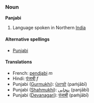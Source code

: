 ===Noun===
'''Panjabi'''

# Language spoken in Northern [[India]]

====Alternative spellings====
*[[Punjabi]]

====Translations====

*French: [[pendjabi]] ''m''
*Hindi: [[पंजाबी]] ''f''
*Punjabi ([[Gurmukhi]]): [[ਪੰਜਾਬੀ]] (paṁjābī) 
*Punjabi ([[Shahmukhi]]): [[پنجابی]] (panjābī)
*Punjabi ([[Devanagari]]): [[पंजाबी]] (paṁjābī)